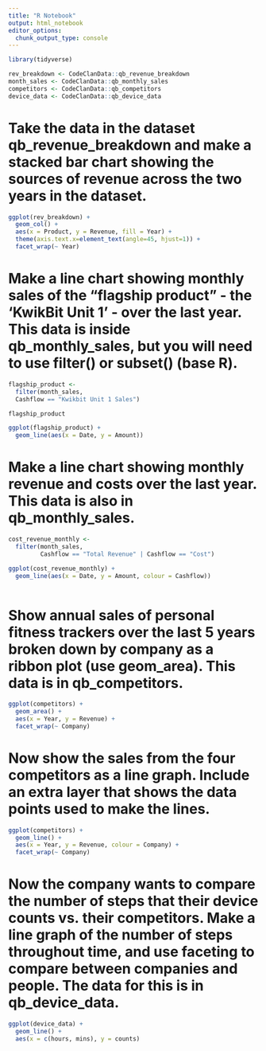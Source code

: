 ```yaml
---
title: "R Notebook"
output: html_notebook
editor_options: 
  chunk_output_type: console
---
```


```r
library(tidyverse)

rev_breakdown <- CodeClanData::qb_revenue_breakdown
month_sales <- CodeClanData::qb_monthly_sales
competitors <- CodeClanData::qb_competitors
device_data <- CodeClanData::qb_device_data

```

# Take the data in the dataset qb_revenue_breakdown and make a stacked bar chart showing the sources of revenue across the two years in the dataset.

```r
ggplot(rev_breakdown) +
  geom_col() +
  aes(x = Product, y = Revenue, fill = Year) +
  theme(axis.text.x=element_text(angle=45, hjust=1)) +
  facet_wrap(~ Year)
```

# Make a line chart showing monthly sales of the “flagship product” - the ‘KwikBit Unit 1’ - over the last year. This data is inside qb_monthly_sales, but you will need to use filter() or subset() (base R).

```r
flagship_product <- 
  filter(month_sales, 
  Cashflow == "Kwikbit Unit 1 Sales")

flagship_product

ggplot(flagship_product) +
  geom_line(aes(x = Date, y = Amount))
```

# Make a line chart showing monthly revenue and costs over the last year. This data is also in qb_monthly_sales.

```r
cost_revenue_monthly <- 
  filter(month_sales,
         Cashflow == "Total Revenue" | Cashflow == "Cost")

ggplot(cost_revenue_monthly) +
  geom_line(aes(x = Date, y = Amount, colour = Cashflow))
  
```

# Show annual sales of personal fitness trackers over the last 5 years broken down by company as a ribbon plot (use geom_area). This data is in qb_competitors.

```r
ggplot(competitors) +
  geom_area() +
  aes(x = Year, y = Revenue) +
  facet_wrap(~ Company)
```

# Now show the sales from the four competitors as a line graph. Include an extra layer that shows the data points used to make the lines.

```r
ggplot(competitors) +
  geom_line() +
  aes(x = Year, y = Revenue, colour = Company) +
  facet_wrap(~ Company)
```

# Now the company wants to compare the number of steps that their device counts vs. their competitors. Make a line graph of the number of steps throughout time, and use faceting to compare between companies and people. The data for this is in qb_device_data.

```r
ggplot(device_data) +
  geom_line() +
  aes(x = c(hours, mins), y = counts)
  
```


